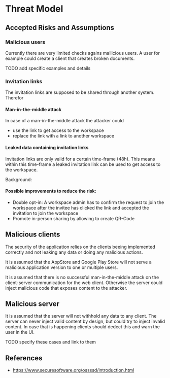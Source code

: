 # Threat Model

## Accepted Risks and Assumptions

### Malicious users

Currently there are very limited checks agains mallicious users. A user for example could create a client that creates broken documents.

TODO add specific examples and details

### Invitation links

The invitation links are supposed to be shared through another system. Therefor

#### Man-in-the-middle attack

In case of a man-in-the-middle attack the attacker could

- use the link to get access to the workspace
- replace the link with a link to another workspace

#### Leaked data containing invitation links

Invitation links are only valid for a certain time-frame (48h). This means within this time-frame a leaked invitation link can be used to get access to the workspace.

Background:

#### Possible improvements to reduce the risk:

- Double opt-in: A workspace admin has to confirm the request to join the workspace after the invitee has clicked the link and accepted the invitation to join the workspace
- Promote in-person sharing by allowing to create QR-Code

## Malicious clients

The security of the application relies on the clients beeing implemented correctly and not leaking any data or doing any malicious actions.

It is assumed that the AppStore and Google Play Store will not serve a malicious application version to one or multiple users.

It is assumed that there is no successful man-in-the-middle attack on the client-server communication for the web client. Otherwise the server could inject malicious code that exposes content to the attacker.

## Malicious server

It is assumed that the server will not withhold any data to any client. The server can never inject valid content by design, but could try to inject invalid content. In case that is happening clients should dedect this and warn the user in the UI.

TODO specify these cases and link to them

## References

- https://www.securesoftware.org/ossssd/introduction.html
